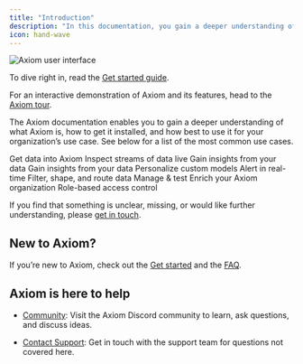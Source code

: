 ```yaml
---
title: "Introduction"
description: "In this documentation, you gain a deeper understanding of what Axiom is, how to get it installed, and how best to use it for your organization’s use case."
icon: hand-wave
---
```


<Frame caption="Axiom user interface">
  <img src="/doc-assets/intro.png" alt="Axiom user interface" />
</Frame>

To dive right in, read the [Get started guide](/getting-started-guide/getting-started).

For an interactive demonstration of Axiom and its features, head to the [Axiom tour](https://axiom.navattic.com/d8e0yrj).

The Axiom documentation enables you to gain a deeper understanding of what Axiom is, how to get it installed, and how best to use it for your organization’s use case. See below for a list of the most common use cases.

<CardGroup cols={2}>
  <Card
    title="Send data"
    icon="paper-plane"
    href="/send-data"
  >
    Get data into Axiom
  </Card>
  <Card
    title="Stream data"
    icon="screencast"
    href="/query-data/stream"
  >
    Inspect streams of data live
  </Card>
  <Card
    title="Analyze data"
    icon="server"
    href="/query-data/datasets"
  >
    Gain insights from your data
  </Card>
  <Card
    title="Explore data"
    icon="magnifying-glass"
    href="/query-data/explore"
  >
    Gain insights from your data
  </Card>
  <Card
    title="Create dashboards"
    icon="chart-column"
    href="/dashboards"
  >
    Personalize custom models
  </Card>
  <Card
    title="Monitor data"
    icon="desktop"
    href="/monitor-data"
  >
    Alert in real-time
  </Card>
  <Card
    title="Process data"
    icon="arrow-progress"
    href="/process-data"
  >
    Filter, shape, and route data
  </Card>
  <Card
    title="Axiom CLI"
    icon="square-terminal"
    href="/reference/cli"
  >
    Manage & test
  </Card>
  <Card
    title="Apps and integrations"
    icon="plug"
    href="/apps"
  >
    Enrich your Axiom organization
  </Card>
  <Card
    title="Roles"
    icon="users"
    href="/reference/settings"
  >
    Role-based access control
  </Card>
</CardGroup>

If you find that something is unclear, missing, or would like further understanding, please [get in touch](https://axiom.co/contact).

## New to Axiom?

If you’re new to Axiom, check out the [Get started](/getting-started-guide/getting-started) and the [FAQ](/get-help/faq).

## Axiom is here to help

- [Community](https://axiom.co/discord): Visit the Axiom Discord community to learn, ask questions, and discuss ideas.

- [Contact Support](https://axiom.co/contact): Get in touch with the support team for questions not covered here.
